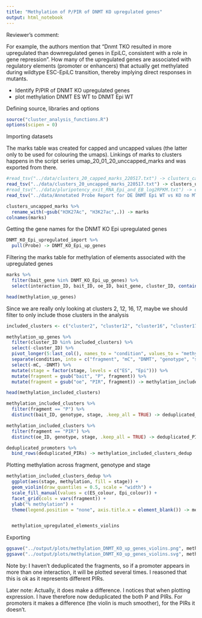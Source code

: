 ```yaml
---
title: "Methylation of P/PIR of DNMT KO upregulated genes"
output: html_notebook
---
```



Reviewer's comment:

For example, the authors mention that “Dnmt TKO resulted in more upregulated than downregulated genes in EpiLC, consistent with a role in gene repression”. How many of the upregulated genes are associated with regulatory elements (promoter or enhancers) that actually get methylated during wildtype ESC-EpiLC transition, thereby implying direct responses in mutants. 

- Identify P/PIR of DNMT KO upregulated genes
- plot methylation DNMT ES WT to DNMT Epi WT

Defining source, libraries and options

```r
source("cluster_analysis_functions.R")
options(scipen = 0)
```

Importing datasets

The marks table was created for capped and uncapped values (the latter only to be used for colouring the umaps).
Linkings of marks to clusters happens in the script series umap_20_01_20_unccapped_marks and was exported from there.

```r
#read_tsv("../data/clusters_20_capped_marks_220517.txt") -> clusters_capped_marks
read_tsv("../data/clusters_20_uncapped_marks_220517.txt") -> clusters_uncapped_marks
#read_tsv("../data/pluripotency_exit_RNA_Epi_and_EB_log2RPKM.txt") -> expression_import
read_tsv("../data/Annotated Probe Report for DE DNMT Epi WT vs KO no MTC.txt") -> DNMT_KO_Epi_upregulated_import
```

```r
clusters_uncapped_marks %>% 
  rename_with(~gsub("H3K27Ac", "H3K27ac",.)) -> marks
colnames(marks)
```
Getting the gene names for the DNMT KO Epi upregulated genes

```r
DNMT_KO_Epi_upregulated_import %>% 
  pull(Probe) -> DNMT_KO_Epi_up_genes
```

Filtering the marks table for methylation of elements associated with the upregulated genes

```r
marks %>% 
  filter(bait_gene %in% DNMT_KO_Epi_up_genes) %>% 
  select(interaction_ID, bait_ID, oe_ID, bait_gene, cluster_ID, contains("mC"), -contains("hmC"), -contains("TET")) -> methylation_up_genes

head(methylation_up_genes)
```
Since we are really only looking at clusters 2, 12, 16, 17, maybe we should filter to only include those clusters in the analysis

```r
included_clusters <- c("cluster2", "cluster12", "cluster16", "cluster17")

methylation_up_genes %>% 
  filter(cluster_ID %in% included_clusters) %>% 
  select(-cluster_ID) %>% 
  pivot_longer(5:last_col(), names_to = "condition", values_to = "methylation") %>% 
  separate(condition, into = c("fragment", "mC", "DNMT", "genotype", "stage")) %>% 
  select(-mC, -DNMT) %>% 
  mutate(stage = factor(stage, levels = c("ES", "Epi"))) %>% 
  mutate(fragment = gsub("bait", "P", fragment)) %>% 
  mutate(fragment = gsub("oe", "PIR", fragment)) -> methylation_included_clusters

head(methylation_included_clusters)

methylation_included_clusters %>% 
  filter(fragment == "P") %>% 
  distinct(bait_ID, genotype, stage, .keep_all = TRUE) -> deduplicated_promoters

methylation_included_clusters %>% 
  filter(fragment == "PIR") %>% 
  distinct(oe_ID, genotype, stage, .keep_all = TRUE) -> deduplicated_PIRs

deduplicated_promoters %>% 
  bind_rows(deduplicated_PIRs) -> methylation_included_clusters_dedup
```

Plotting methylation across fragment, genotype and stage

```r
methylation_included_clusters_dedup %>% 
  ggplot(aes(stage, methylation, fill = stage)) + 
  geom_violin(draw_quantiles = 0.5, scale = "width") +
  scale_fill_manual(values = c(ES_colour, Epi_colour)) +
  facet_grid(cols = vars(fragment)) +
  ylab("% methylation") +
  theme(legend.position = "none", axis.title.x = element_blank()) -> methylation_upregulated_elements_violins


  methylation_upregulated_elements_violins
```

Exporting

```r
ggsave("../output/plots/methylation_DNMT_KO_up_genes_violins.png", methylation_upregulated_elements_violins, width = 4, height = 3)
ggsave("../output/plots/methylation_DNMT_KO_up_genes_violins.svg", methylation_upregulated_elements_violins, width = 4, height = 3)
```


Note by: I haven't deduplicated the fragments, so if a promoter appears in more than one interaction, it will be plotted several times. I reasoned that this is ok as it represents different PIRs.

Later note: Actually, it does make a difference. I notices that when plotting expression. I have therefore now deduplicated the both P and PIRs. For promoters it makes a difference (the violin is much smoother), for the PIRs it doesn't.
